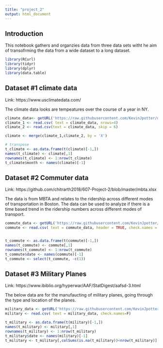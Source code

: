 ```yaml
---
title: "project_2"
output: html_document
---
```




## Introduction

This notebook gathers and organzies data from three data sets witht he aim of transofrming the data from a wide dataset to a long dataset.


```r
library(RCurl)
library(tidyr)
library(dplyr)
library(data.table)
```

## Dataset #1 climate data

Link: https://www.usclimatedata.com/

The climate data looks are tempeatures over the course of a year in NY. 

```r

climate_data<- getURL('https://raw.githubusercontent.com/KevinJpotter/data_607/master/data/ny_climate%20.csv')
climate_1 <- read.csv( text = climate_data, nrows=4)
climate_2 <- read.csv(text = climate_data, skip = 6)

climate <- merge(climate_1,climate_2, by = 'X')

# transpose
t_climate <- as.data.frame(t(climate)[-1,])
names(t_climate) <- climate[,1]
rownames(t_climate) <- 1:nrow(t_climate)
t_climate$month <- names(climate)[-1]
```

## Dataset #2 Commuter data

Link: https://github.com/chitrarth2018/607-Project-2/blob/master/mbta.xlsx

The data is from MBTA and relates to the ridership across different modes of transportation in Boston. The data can be used to analyze if there is a time based trend in the ridership numbers across different modes of transport.


```r
commute_data <- getURL('https://raw.githubusercontent.com/KevinJpotter/data_607/master/data/mbta.csv')
commute <- read.csv( text = commute_data, header = TRUE, check.names = F)


t_commute <- as.data.frame(t(commute)[-1,])
names(t_commute) <- commute[,1]
rownames(t_commute) <- 1:nrow(t_commute)
t_commute$date <- names(commute)[-1]
t_commute <- select(t_commute, -c(1))
```

## Dataset #3 Military Planes

Link: https://www.ibiblio.org/hyperwar/AAF/StatDigest/aafsd-3.html

The below data are for the manufaucting of military planes, going through the type and location of the planes. 

```r
military_data <- getURL('https://raw.githubusercontent.com/KevinJpotter/data_607/master/data/military_airplanes.csv')
military <- read.csv( text = military_data, check.names=F)

t_military <- as.data.frame(t(military)[-1,])
names(t_military) <- military[,1]
rownames(t_military) <- 1:nrow(t_military)
t_military$date <- names(military)[-1]
t_military <- t_military[,colSums(is.na(t_military))<nrow(t_military)]
```

